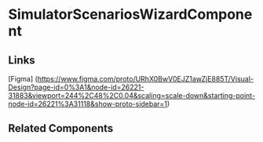 <!-- simulator-scenarios-wizard.stories.mdx -->


<Meta
  title="QTD Components/designanddevelopment/simulators-scenarios/simulator-scenarios-wizard/README"
  component={SimulatorScenariosWizardComponent}
/>

# SimulatorScenariosWizardComponent

<ArgsTable of={SimulatorScenariosWizardComponent} />

## Links

[Figma] (https://www.figma.com/proto/URhX0BwV0EJZ1awZjE885T/Visual-Design?page-id=0%3A1&node-id=26221-31883&viewport=244%2C48%2C0.04&scaling=scale-down&starting-point-node-id=26221%3A31118&show-proto-sidebar=1)

## Related Components
